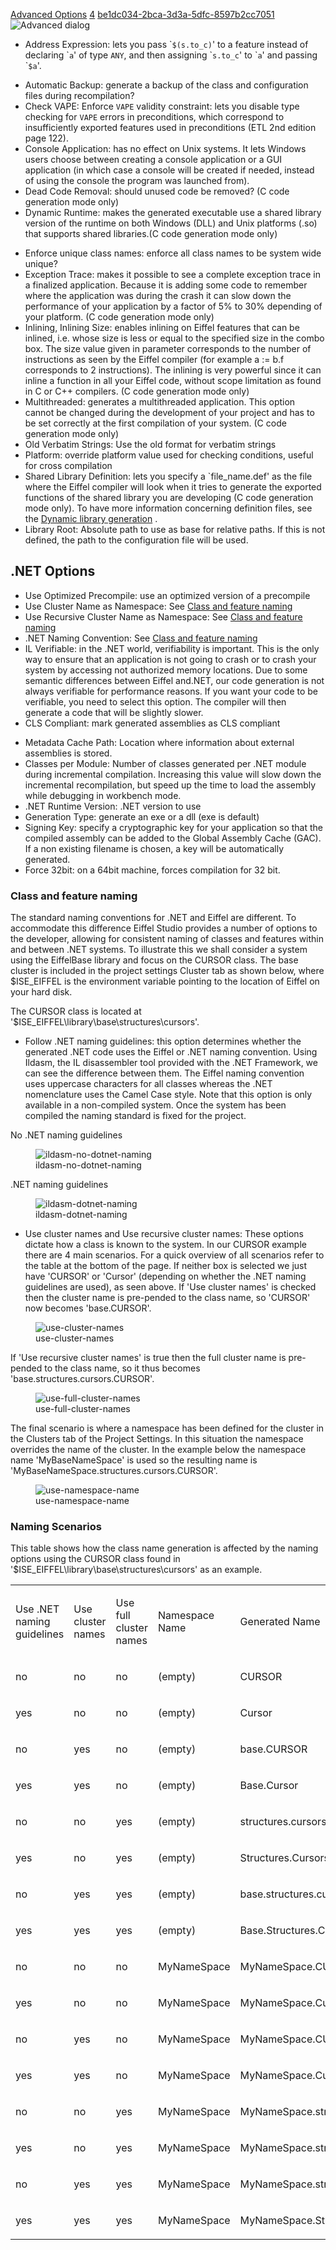 [[Property:title|Advanced Options]]
[[Property:weight|4]]
[[Property:uuid|be1dc034-2bca-3d3a-5dfc-8597b2cc7051]]
[[Image:advanced-options|Advanced dialog]]  
* Address Expression: lets you pass `<code>$(s.to_c)</code>' to a feature instead of declaring `<code>a</code>' of type <code>ANY</code>, and then assigning `<code>s.to_c</code>' to `<code>a</code>' and passing `<code>$a</code>'. 
{{Caution|Turn this option on only if you have advanced knowledge of the garbage collector internals, because using this syntax in some situations could lead to bugs that are very hard to trace. }} 
*  Automatic Backup: generate a backup of the class and configuration files during recompilation? 
* Check VAPE: Enforce <code> VAPE </code> validity constraint: lets you disable type checking for <code> VAPE </code> errors in preconditions, which correspond to insufficiently exported features used in preconditions (ETL 2nd edition page 122). 
* Console Application: has no effect on Unix systems. It lets Windows users choose between creating a console application or a GUI application (in which case a console will be created if needed, instead of using the console the program was launched from).
* Dead Code Removal: should unused code be removed? (C code generation mode only)
* Dynamic Runtime: makes the generated executable use a shared library version of the runtime on both Windows (DLL) and Unix platforms (.so) that supports shared libraries.(C code generation mode only)

{{note|On Windows, the dynamic run-time is available only if you compile with the Microsoft Visual compiler. }}
* Enforce unique class names: enforce all class names to be system wide unique?
* Exception Trace: makes it possible to see a complete exception trace in a finalized application. Because it is adding some code to remember where the application was during the crash it can slow down the performance of your application by a factor of 5% to 30% depending of your platform. (C code generation mode only)
* Inlining, Inlining Size: enables inlining on Eiffel features that can be inlined, i.e. whose size is less or equal to the specified size in the combo box. The size value given in parameter corresponds to the number of instructions as seen by the Eiffel compiler (for example a := b.f corresponds to 2 instructions). The inlining is very powerful since it can inline a function in all your Eiffel code, without scope limitation as found in C or C++ compilers. (C code generation mode only)
* Multithreaded: generates a multithreaded application. This option cannot be changed during the development of your project and has to be set correctly at the first compilation of your system. (C code generation mode only)
* Old Verbatim Strings: Use the old format for verbatim strings
* Platform: override platform value used for checking conditions, useful for cross compilation
* Shared Library Definition: lets you specify a `file_name.def' as the file where the Eiffel compiler will look when it tries to generate the exported functions of the shared library you are developing (C code generation mode only). To have more information concerning definition files, see the [[Dynamic library generation]] . 
* Library Root: Absolute path to use as base for relative paths. If this is not defined, the path to the configuration file will be used.

==.NET Options==
* Use Optimized Precompile: use an optimized version of a precompile
* Use Cluster Name as Namespace: See [[Advanced Options|Class and feature naming]]  
* Use Recursive Cluster Name as Namespace: See [[Advanced Options|Class and feature naming]]  
* .NET Naming Convention: See [[Advanced Options|Class and feature naming]]  
* IL Verifiable: in the .NET world, verifiability is important. This is the only way to ensure that an application is not going to crash or to crash your system by accessing not authorized memory locations. Due to some semantic differences between Eiffel and.NET, our code generation is not always verifiable for performance reasons. If you want your code to be verifiable, you need to select this option. The compiler will then generate a code that will be slightly slower.
* CLS Compliant: mark generated assemblies as CLS compliant

* Metadata Cache Path: Location where information about external assemblies is stored.
* Classes per Module: Number of classes generated per .NET module during incremental compilation. Increasing this value will slow down the incremental recompilation, but speed up the time to load the assembly while debugging in workbench mode.
* .NET Runtime Version: .NET version to use
* Generation Type: generate an exe or a dll (exe is default)
* Signing Key: specify a cryptographic key for your application so that the compiled assembly can be added to the Global Assembly Cache (GAC). If a non existing filename is chosen, a key will be automatically generated.
* Force 32bit: on a 64bit machine, forces compilation for 32 bit.
<span id="dotnet_naming"></span> 
===Class and feature naming===


The standard naming conventions for .NET and Eiffel are different. To accommodate this difference Eiffel Studio provides a number of options to the developer, allowing for consistent naming of classes and features within and between .NET systems. To illustrate this we shall consider a system using the EiffelBase library and focus on the CURSOR class. The base cluster is included in the project settings Cluster tab as shown below, where $ISE_EIFFEL is the environment variable pointing to the location of Eiffel on your hard disk. 


The CURSOR class is located at '$ISE_EIFFEL\library\base\structures\cursors'.


* Follow .NET naming guidelines: this option determines whether the generated .NET code uses the Eiffel or .NET naming convention. Using Ildasm, the IL disassembler tool provided with the .NET Framework, we can see the difference between them. The Eiffel naming convention uses uppercase characters for all classes whereas the .NET nomenclature uses the Camel Case style. Note that this option is only available in a non-compiled system. Once the system has been compiled the naming standard is fixed for the project.

No .NET naming guidelines

[[Image:ildasm-no-dotnet-naming]]  

.NET naming guidelines

[[Image:ildasm-dotnet-naming]]  


* Use cluster names and Use recursive cluster names: These options dictate how a class is known to the system. In our CURSOR example there are 4 main scenarios. For a quick overview of all scenarios refer to the table at the bottom of the page. If neither box is selected we just have 'CURSOR' or 'Cursor' (depending on whether the .NET naming guidelines are used), as seen above. If 'Use cluster names' is checked then the cluster name is pre-pended to the class name, so 'CURSOR' now becomes 'base.CURSOR'.

[[Image:use-cluster-names]]  



If 'Use recursive cluster names' is true then the full cluster name is pre-pended to the class name, so it thus becomes 'base.structures.cursors.CURSOR'.



[[Image:use-full-cluster-names]]  



The final scenario is where a namespace has been defined for the cluster in the Clusters tab of the Project Settings. In this situation the namespace overrides the name of the cluster. In the example below the namespace name 'MyBaseNameSpace' is used so the resulting name is 'MyBaseNameSpace.structures.cursors.CURSOR'.



[[Image:use-namespace-name]]  



===Naming Scenarios===

This table shows how the class name generation is affected by the naming options using the CURSOR class found in '$ISE_EIFFEL\library\base\structures\cursors' as an example.
{| 
|- 
| Use .NET naming guidelines
| Use cluster names
| Use full cluster names
| Namespace Name
| Generated Name
|- 
| no
| no
| no
| (empty)
| CURSOR
|- 
| yes
| no
| no
| (empty)
| Cursor
|- 
| no
| yes
| no
| (empty)
| base.CURSOR
|- 
| yes
| yes
| no
| (empty)
| Base.Cursor
|- 
| no
| no
| yes
| (empty)
| structures.cursors.CURSOR
|- 
| yes
| no
| yes
| (empty)
| Structures.Cursors.Cursor
|- 
| no
| yes
| yes
| (empty)
| base.structures.cursors.CURSOR
|- 
| yes
| yes
| yes
| (empty)
| Base.Structures.Cursors.Cursor
|- 
| no
| no
| no
| MyNameSpace
| MyNameSpace.CURSOR
|- 
| yes
| no
| no
| MyNameSpace
| MyNameSpace.Cursor
|- 
| no
| yes
| no
| MyNameSpace
| MyNameSpace.CURSOR
|- 
| yes
| yes

| no
| MyNameSpace
| MyNameSpace.Cursor
|- 

| no
| no
| yes
| MyNameSpace
| MyNameSpace.structures.cursors.CURSOR
|- 
| yes
| no
| yes
| MyNameSpace
| MyNameSpace.structures.cursors.Cursor
|- 
| no
| yes
| yes
| MyNameSpace
| MyNameSpace.structures.cursors.CURSOR
|- 
| yes
| yes
| yes
| MyNameSpace
| MyNameSpace.Structures.Cursors.Cursor
|}




